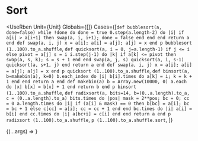 # Sort


<UseRben Unit={Unit} Globals={[]}  Cases={[`
def bubblesort(a, done=false)
    while !done do
        done = true
        0.step(a.length-2) do |i|
            if a[i] > a[i+1] then swap(a, i, i+1); done = false end
        end
    end
    return a
end
def swap(a, i, j)
    x = a[i]; a[i] = a[j]; a[j] = x
end
p bubblesort (1..100).to_a.shuffle
`, `
def quicksort(a, i = 0, j=a.length-1)
    if j <= i
    else
        pivot = a[j]
        s = i
        i.step(j-1) do |k|
            if a[k] <= pivot then swap(a, s, k); s = s + 1 end
        end
        swap(a, j, s)
        quicksort(a, i, s-1)
        quicksort(a, s+1, j)
    end
    return a
end
def swap(a, i, j)
    x = a[i]; a[i] = a[j]; a[j] = x
end
p quicksort (1..100).to_a.shuffle
`, `
def binsort(a, b=makebin(a), k=0)
    b.each_index do |i|
        b[i].times do a[k] = i; k = k + 1 end
    end
    return a
end
def makebin(a)
    b = Array.new(10000, 0)
    a.each do |x| b[x] = b[x] + 1 end
    return b
end
p binsort (1..100).to_a.shuffle
`, `
def radixsort(a, bits=14, b=(0..a.length).to_a, c = (0..a.length).to_a)
    bits.times do |pos|
        mask = 2**pos; bc = 0; cc = 0
        a.length.times do |i|
            if (a[i] & mask) == 0 then
                b[bc] = a[i]; bc = bc + 1
            else
                c[cc] = a[i]; cc = cc + 1
            end
        end
        bc.times do |i| a[i] = b[i] end
        cc.times do |i| a[bc+i] = c[i] end
    end
    return a
end
p radixsort (1..100).to_a.shuffle
`, `
p (1..100).to_a.shuffle.sort
`,
]}
>
{(...args) =>
  <Edit key={args[1]} args={args} />
}
</UseRben>
